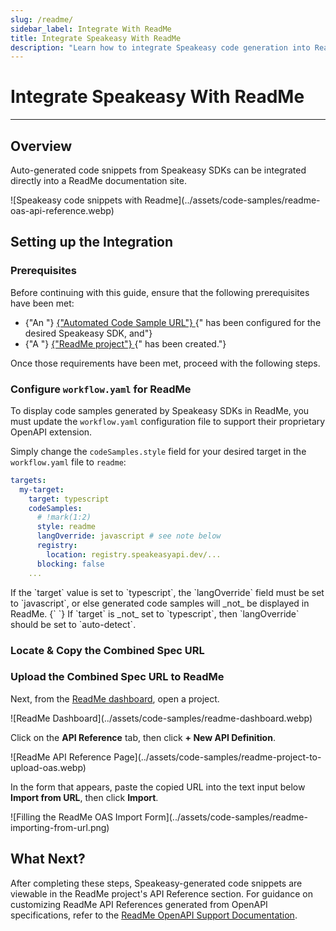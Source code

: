 ```yaml
---
slug: /readme/
sidebar_label: Integrate With ReadMe
title: Integrate Speakeasy With ReadMe
description: "Learn how to integrate Speakeasy code generation into ReadMe docs."
---
```



# Integrate Speakeasy With ReadMe

---

## Overview

Auto-generated code snippets from Speakeasy SDKs can be integrated directly into
a ReadMe documentation site.

<Screenshot url="docs.myapi.com" docs={true}>
  ![Speakeasy code snippets with
  Readme](../assets/code-samples/readme-oas-api-reference.webp)
</Screenshot>

## Setting up the Integration

### Prerequisites

<Callout title="IMPORTANT" variant="warning">
  Before continuing with this guide, ensure that the following prerequisites
  have been met:
  <br />
  <ul className="list-disc pl-5">
    <li className="marker:content-['✓__']">
      {"An "}
      <a href="/docs/code-samples/automated-code-sample-urls">
        {"Automated Code Sample URL"}
      </a>
      {" has been configured for the desired Speakeasy SDK, and"}
    </li>
    <li className="marker:content-['✓__']">
      {"A "}
      <a href="https://docs.readme.com/main/docs/quickstart-guide#step-1-creating-your-project">
        {"ReadMe project"}
      </a>
      {" has been created."}
    </li>
  </ul>
  Once those requirements have been met, proceed with the following steps.
</Callout>

### Configure `workflow.yaml` for ReadMe

To display code samples generated by Speakeasy SDKs in ReadMe, you must update
the `workflow.yaml` configuration file to support their proprietary OpenAPI
extension.

Simply change the `codeSamples.style` field for your desired target in the
`workflow.yaml` file to `readme`:

```yaml /.speakeasy/workflow.yaml
targets:
  my-target:
    target: typescript
    codeSamples:
      # !mark(1:2)
      style: readme
      langOverride: javascript # see note below
      registry:
        location: registry.speakeasyapi.dev/...
      blocking: false
    ...
```

<Callout title="Note for Typescript">
  If the `target` value is set to `typescript`, the `langOverride` field must be
  set to `javascript`, or else generated code samples will _not_ be displayed in
  ReadMe.
  {` `}
  If `target` is _not_ set to `typescript`, then `langOverride` should be set to
  `auto-detect`.
</Callout>

### Locate & Copy the Combined Spec URL

<GetPublicUrlSnippet />

### Upload the Combined Spec URL to ReadMe

Next, from the [ReadMe dashboard](https://dash.readme.com), open a project.

<Screenshot url="dash.readme.com" docs={true}>
  ![ReadMe Dashboard](../assets/code-samples/readme-dashboard.webp)
</Screenshot>

Click on the **API Reference** tab, then click **&plus; New API Definition**.

<Screenshot url="myapi.readme.io" docs={true}>
  ![ReadMe API Reference
  Page](../assets/code-samples/readme-project-to-upload-oas.webp)
</Screenshot>

In the form that appears, paste the copied URL into the text input below
**Import from URL**, then click **Import**.

<Screenshot url="myapi.readme.io" docs={true}>
  ![Filling the ReadMe OAS Import
  Form](../assets/code-samples/readme-importing-from-url.png)
</Screenshot>

## What Next?

After completing these steps, Speakeasy-generated code snippets are viewable in
the ReadMe project's API Reference section. For guidance on customizing ReadMe
API References generated from OpenAPI specifications, refer to the [ReadMe
OpenAPI Support Documentation](https://docs.readme.com/main/docs/openapi).
